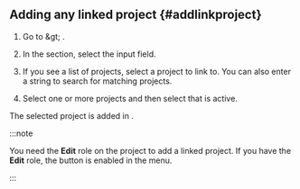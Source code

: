 ## Adding any linked project {#addlinkproject}

1. Go to <Cmdname sid="side_management" className="uitext" /> &amp;gt; <Cmdname sid="side_correlatedProjectManagement" className="uitext" />.

2. In the <Cmdname sid="TTL07015" className="uitext" /> section, select the <Cmdname sid="project_selection" className="uitext" /> input field.

   <ImgLang img="linked-project-management-add-project.png" desc="Correlated Project Management" />

3. If you see a list of projects, select a project to link to. You can also enter a string to search for matching projects.

4. Select one or more projects and then select <Cmdname sid="add" className="uitext" /> that is active.

The selected project is added in <Cmdname sid="TTL07016" className="uitext" />.

:::note 

You need the **Edit** role on the project to add a linked project. If you have the **Edit** role, the <Cmdname sid="add" className="uitext" /> button is enabled in the <Cmdname sid="side_correlatedProjectManagement" className="uitext" /> menu. 

:::
